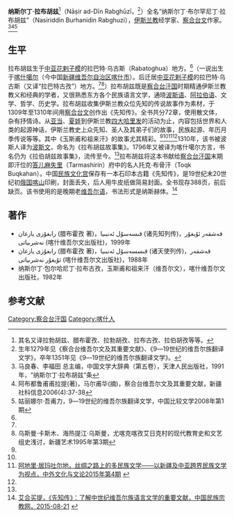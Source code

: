 '''纳斯尔丁·拉布胡兹'''<ref>其名又译拉勃胡兹、腊布霍孜、拉勃胡孜、拉布古孜、拉伯胡孜等等。</ref>（Nāṣir ad-Dīn Rabghūzī，{{bd|约1279年||1351年|}}<ref>生年1279年见《察合台维吾尔文及其重要文献》、《9―19世纪的维吾尔族翻译文学》，卒年1351年见《9―19世纪的维吾尔族翻译文学》。</ref>）全名“纳斯尔丁·布尔罕尼丁·拉布胡兹”（Nasiriddin Burhanidin Rabghuzi），[[伊斯兰教|伊斯兰教]]经学家、[[察合台文|察合台文]]作家。<ref name=ma>马良春、李福田 总主编，中国文学大辞典（第五卷），天津人民出版社，1991年，“纳斯尔丁·拉布胡兹”条</ref><ref name=cha>阿布都鲁甫甫拉提(著)，马尔甫华(摘)，察合台维吾尔文及其重要文献，新疆社科信息2006(4):37-38</ref><ref name=gu>姑丽娜尔·吾甫力，9―19世纪的维吾尔族翻译文学，中国比较文学2008年第1期</ref>

==生平==
拉布胡兹生于[[中亚|中亚]][[花剌子模|花剌子模]]的拉巴特·乌古斯（Rabatoghua）地方。<ref name=ma/>（一说出生于[[喀什噶尔|喀什噶尔]]（今中国[[新疆维吾尔自治区|新疆维吾尔自治区]][[喀什市|喀什市]]）。后迁居[[中亚|中亚]][[花剌子模|花剌子模]]的拉巴特·乌古斯（又译“拉巴特古孜”）地方。<ref name=cha/><ref>乌斯曼·卡斯木、海热提江·乌斯曼，尤喀克喀孜艾日克村的现代教育史和文艺组史浅讨，新疆艺术1995年第3期</ref>）拉布胡兹既是[[察合台汗国|察合台汗国]]时期精通伊斯兰教教义和经典的学者，又很熟悉东方各个民族语言文学，通晓[[波斯语|波斯语]]、[[阿拉伯语|阿拉伯语]]、文学、哲学、历史学。拉布胡兹收集伊斯兰教众位先知的传说故事作为素材，于1309年至1310年间用[[察合台文|察合台文]]创作出《先知传》。全书共分72章，使用散文体，杂有抒情诗。从[[亚当|亚当]]、[[夏娃|夏娃]]到伊斯兰教[[四大哈里发|四大哈里发]]的活动为止，内容包括世界和人类的起源神话，伊斯兰教史上众先知、圣人及其弟子们的故事，民族起源、年历月季传说等等。其中《玉斯甫和祖来汗》的故事尤其精彩。<ref name="ma" /><ref name="gu" /><ref>[http://www.mzfy.org.cn/ViewNews.aspx?newid=7075 阿地里·居玛吐尔地，丝绸之路上的多民族文学——以新疆及中亚跨界民族文学为视点，中外文化与文论2015年第4期] {{webarchive|url=https://web.archive.org/web/20160923014738/http://www.mzfy.org.cn/ViewNews.aspx?newid=7075 |date=2016-09-23 }}</ref><ref name="minzu" />1310年，该书被波斯人译为[[波斯文|波斯文]]，命名为《拉布胡兹故事集》。1796年又被译为喀什噶尔方言，书名仍为《拉伯胡兹故事集》，流传至今。<ref name="gu" />拉布胡兹将这本书献给[[察合台汗国|察合台汗国]]末期即汗位的[[答儿麻失里|答儿麻失里]]（Tarmashirin）府中的名人托克·布骨汗（Toqk Buqkahan）。中国[[民族文化宫|民族文化宫]]保存有一本石印本古籍《先知传》，是19世纪末20世纪初[[俄国|俄国]][[喀山|喀山]]印刷，封面丢失，后人用牛皮纸做简易封面。全书现存388页，前后缺页。该书使用的是晚期老[[维吾尔语|维吾尔语]]，书法形式是纳斯赫体。<ref name="minzu">[http://www.mzzjw.cn/html/report/1602254847-1.htm 艾合买提，《先知传》：了解中世纪维吾尔族语言文学的重要文献，中国民族宗教网，2015-08-21] {{webarchive|url=https://web.archive.org/web/20160922162846/http://www.mzzjw.cn/html/report/1602254847-1.htm |date=2016-09-22 }}</ref>

==著作==
* رابغۇزى يازغان (腊布霍孜 著)，قىسەسۇل ئەنبىيا (诸先知列传)，قەشقەر ئۇيغۇر نەشرىياتى (喀什维吾尔文出版社)，1999年
* رابغۇزى يازغان (腊布霍孜 著)，قىسسەسۇل ئەنبىيا (诸天使列传)，قەشقەر ئۇيغۇر نەشرىياتى (喀什维吾尔文出版社)，1988年
*纳斯尔丁·包尔哈尼丁·拉布古孜，玉斯甫和祖来汗（维吾尔文），喀什维吾尔文出版社，1982年

==参考文献==
{{reflist}}

{{DEFAULTSORT:R}}
[[Category:察合台汗国|Category:察合台汗国]]
[[Category:喀什人|Category:喀什人]]